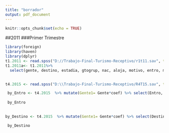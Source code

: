 ```yaml
---
title: "borrador"
output: pdf_document
---
```


```r
knitr::opts_chunk$set(echo = TRUE)
```

##2011
###Primer Trimestre

```r
library(foreign)
library(haven)
library(dplyr)
t1.2011 <- read.spss("D://Trabajo-Final-Turismo-Receptivo/r1t11.sav", to.data.frame = TRUE)
t1.2011a<- t1.2011%>%
  select(gente, destino, estadia, gtogrup, nac, aloja, motivo, entro, menos15, ent1529, ent3064, mas65, fmenos15, f15a29, f30a64, fmas64, gpaq, gfptot, gfpalo, galoj, gfpali, galim, gfptra, gtrans, gfpcult, gcult, gfptur, gtur, gfpcomp, gcomp, gfpotr, gresto, gtotal)
  
```

```r
t4.2015 <- read.spss("D:\\Trabajo-Final-Turismo-Receptivo/R4T15.sav", to.data.frame = TRUE)

 by_Entro <- t4.2015  %>% mutate(Gente1= Gente*coef) %>% select(Entro, Gente1) %>% group_by(Entro) %>% summarise(n= sum(Gente1))
 
 by_Entro
 
 
by_Destino <- t4.2015  %>% mutate(Gente1= Gente*coef) %>% select(Destino, Gente1, Estadia) %>% group_by(Destino) %>% summarise(n= sum(Gente1), dias= mean(Estadia))

 by_Destino
 
 
```
